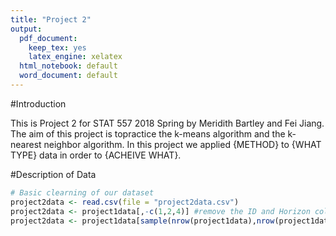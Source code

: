 ```yaml
---
title: "Project 2"
output:
  pdf_document:
    keep_tex: yes
    latex_engine: xelatex
  html_notebook: default
  word_document: default
---
```


#Introduction

This is Project 2 for STAT 557 2018 Spring by Meridith Bartley and Fei Jiang. The aim of this project is topractice the k-means algorithm and the k-nearest neighbor algorithm. In this project we applied {METHOD} to {WHAT TYPE} data in order to {ACHEIVE WHAT}. 

#Description of Data

```r
# Basic clearning of our dataset 
project2data <- read.csv(file = "project2data.csv")
project2data <- project1data[,-c(1,2,4)] #remove the ID and Horizon columns which are useless,Silt is redundant information since it could be calculated from Sand and Clay. 
project2data <- project1data[sample(nrow(project1data),nrow(project1data)),] ###shuffle rows


```